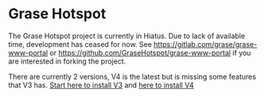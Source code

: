 # Grase Hotspot

The Grase Hotspot project is currently in Hiatus. Due to lack of available time, development has ceased for now. See <https://gitlab.com/grase/grase-www-portal> or <https://github.com/GraseHotspot/grase-www-portal> if you are interested in forking the project.

There are currently 2 versions, V4 is the latest but is missing some features that V3 has. [Start here to install V3](/documentation/installation) and [here to install V4](/documentation/v4-nightly-builds)
